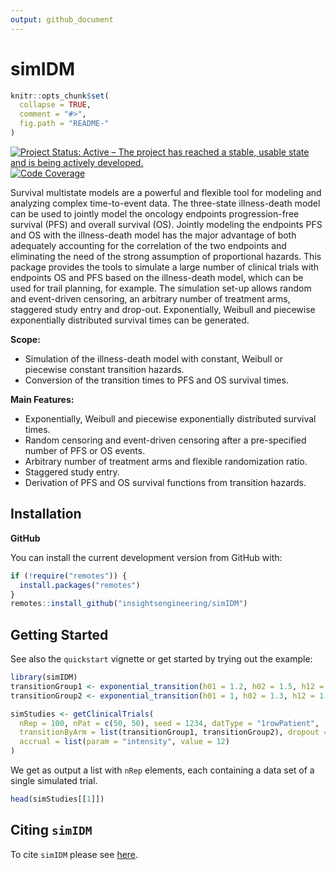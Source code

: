 ```yaml
---
output: github_document
---
```


<!-- markdownlint-disable-file -->
<!-- README.md needs to be generated from README.Rmd. Please edit that file -->

# simIDM

```r
knitr::opts_chunk$set(
  collapse = TRUE,
  comment = "#>",
  fig.path = "README-"
)
```

<!-- badges: start -->
[![Project Status: Active – The project has reached a stable, usable state and is being actively developed.](https://www.repostatus.org/badges/latest/active.svg)](https://www.repostatus.org/#active)
[![Code Coverage](https://raw.githubusercontent.com/insightsengineering/simIDM/_xml_coverage_reports/data/main/badge.svg)](https://raw.githubusercontent.com/insightsengineering/simIDM/_xml_coverage_reports/data/main/coverage.xml)
<!-- badges: end -->
\

Survival multistate models are a powerful and flexible tool for modeling and analyzing complex time-to-event data.
The three-state illness-death model can be used to jointly model the oncology endpoints
progression-free survival (PFS) and overall survival (OS). Jointly modeling the endpoints PFS and OS with the illness-death 
model has the major 
advantage of both adequately accounting for the correlation of the two endpoints and eliminating the need of the strong 
assumption of proportional hazards. This package provides the tools to simulate a large number of clinical trials with 
endpoints OS and PFS based on the illness-death model, which can be used for trail planning, for example. The simulation 
set-up allows random and event-driven censoring, an arbitrary number of treatment arms, staggered study entry and drop-out.
Exponentially, Weibull and piecewise exponentially distributed survival times can be generated.

**Scope:**

* Simulation of the illness-death model with constant, Weibull or piecewise constant transition hazards.
* Conversion of the transition times to PFS and OS survival times.

**Main Features:**

* Exponentially, Weibull and piecewise exponentially distributed survival times.
* Random censoring and event-driven censoring after a pre-specified number of PFS or OS events.
* Arbitrary number of treatment arms and flexible randomization ratio.
* Staggered study entry.
* Derivation of PFS and OS survival functions from transition hazards.

## Installation

<!-- **CRAN** -->

<!-- You can install the current stable version from CRAN with: -->

<!-- ```{r cran-installation, eval = FALSE} -->
<!-- install.packages("mmrm") -->
<!-- ``` -->

**GitHub**

You can install the current development version from GitHub with:

```r
if (!require("remotes")) {
  install.packages("remotes")
}
remotes::install_github("insightsengineering/simIDM")
```

## Getting Started

See also the `quickstart` vignette or get started by trying out the example:

```r
library(simIDM)
transitionGroup1 <- exponential_transition(h01 = 1.2, h02 = 1.5, h12 = 1.6)
transitionGroup2 <- exponential_transition(h01 = 1, h02 = 1.3, h12 = 1.7)

simStudies <- getClinicalTrials(
  nRep = 100, nPat = c(50, 50), seed = 1234, datType = "1rowPatient",
  transitionByArm = list(transitionGroup1, transitionGroup2), dropout = list(rate = 0.1, time = 12),
  accrual = list(param = "intensity", value = 12)
)
```

We get as output a list with `nRep` elements, each containing a data set of a single simulated trial.

```r
head(simStudies[[1]])
```


## Citing `simIDM`

To cite `simIDM` please see [here](https://insightsengineering.github.io/simIDM/main/authors.html#citation).
